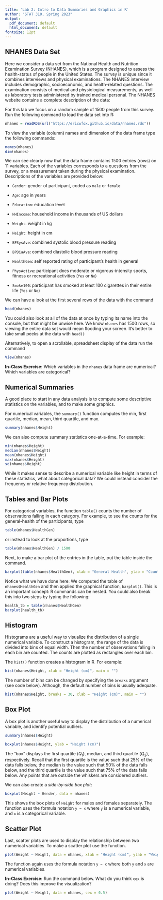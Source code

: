 ```yaml
---
title: 'Lab 2: Intro to Data Summaries and Graphics in R'
author: "STAT 310, Spring 2023"
output:
  pdf_document: default
  html_document: default
fontsize: 12pt
---
```


## NHANES Data Set

Here we consider a data set from the National Health and Nutrition Examination Survey (NHANES), which is a program designed to assess the health-status of people in the United States.  The survey is unique since it combines interviews and physical examinations.  The NHANES interview includes demographic, socioeconomic, and health-related questions.  The examination consists of medical and physiological measurements, as well as laboratory tests administered by trained medical personal.  The NHANES website contains a complete description of the data: \url{https://www.cdc.gov/nchs/nhanes/about_nhanes.htm}

For this lab we focus on a random sample of 1500 people from this survey.  Run the following command to load the data set into R:  

```r
nhanes = readRDS(url("https://ericwfox.github.io/data/nhanes.rds"))
```

To view the variable (column) names and dimension of the \texttt{nhanes} data frame type the following commands:

```r
names(nhanes)
dim(nhanes)
```

We can see clearly now that the data frame contains 1500 entries (rows) on 11 variables.  Each of the variables corresponds to a questions from the survey, or a measurement taken during the physical examination.  Descriptions of the variables are provided below:  

* `Gender`: gender of participant, coded as `male` or `female`

* `Age`: age in years

* `Education`: education level

* `HHIncome`: household income in thousands of US dollars

* `Weight`: weight in kg

* `Height`: height in cm

* `BPSysAve`: combined systolic blood pressure reading

* `BPDiaAve`: combined diastolic blood pressure reading

* `HealthGen`: self reported rating of participant's health in general

* `PhysActive`: participant does moderate or vigorous-intensity sports, fitness or recreational activities (`Yes` or `No`)

* `Smoke100`: participant has smoked at least 100 cigarettes in their entire life (`Yes` or `No`)

We can have a look at the first several rows of the data with the command

```r
head(nhanes)
```

You could also look at all of the data at once by typing its name into the console, but that might be unwise here. We know `nhanes` has 1500 rows, so viewing the entire data set would mean flooding your screen. It’s better to take small peeks at the data with `head()`\

Alternatively, to open a scrollable, spreadsheet display of the data run the command

```r
View(nhanes)
```

\vspace{12pt}
**In-Class Exercise:**  Which variables in the `nhanes` data frame are numerical?  Which variables are categorical?

\newpage

## Numerical Summaries

A good place to start in any data analysis is to compute some descriptive statistics on the variables, and to make some graphics.

For numerical variables, the `summary()` function computes the min, first quartile, median, mean, third quartile, and max.  

```r
summary(nhanes$Height)
```

We can also compute summary statistics one-at-a-time.  For example:
```r
min(nhanes$Height)
median(nhanes$Height)
mean(nhanes$Height)
max(nhanes$Height)
sd(nhanes$Height)
```

While it makes sense to describe a numerical variable like height in terms of these statistics, what about categorical data? We could instead consider the frequency or relative frequency distribution.

\newpage

## Tables and Bar Plots

For categorical variables, the function `table()` counts the number of observations falling in each category. For example, to see the counts for the general-health of the participants, type

```r
table(nhanes$HealthGen)
```

or instead to look at the proportions, type

```r
table(nhanes$HealthGen) / 1500
```

Next, to make a bar plot of the entries in the table, put the table inside the \texttt{barplot()} command.

```r
barplot(table(nhanes$HealthGen), xlab = "General Health", ylab = "Count")
```

Notice what we have done here: We computed the table of `nhanes$HealthGen` and then applied the graphical function, `barplot()`. This is an important 
concept: R commands can be nested. You could also break this into two steps by typing the following:

```r
health_tb = table(nhanes$HealthGen)
barplot(health_tb)
```

<!-- **In-Class Exercise:**  Make a bar plot for the variable `PhysActive`. -->

\newpage

## Histogram

Histograms are a useful way to visualize the distribution of a single numerical variable.  To construct a histogram, the range of the data is divided into bins of equal width.  Then the number of observations falling in each bin are counted.  The counts are plotted as rectangles over each bin.

The `hist()` function creates a histogram in R.  For example: 

```r
hist(nhanes$Height, xlab = "Height (cm)", main = "")
```

The number of bins can be changed by specifying the `breaks` argument (see code below).  Although, the default number of bins is usually adequate.

```r
hist(nhanes$Height, breaks = 30, xlab = "Height (cm)", main = "")
```

## Box Plot

A box plot is another useful way to display the distribution of a numerical variable, and identify potential outliers.

```r
summary(nhanes$Height)
```

```r
boxplot(nhanes$Height, ylab = "Height (cm)")
```

The "box" displays the first quartile ($Q_1$), median, and third quartile ($Q_3$), respectively.  Recall that the first quartile is the value such that 25\% of the data falls below, the median is the value such that 50\% of the data falls below, and the third quartile is the value such that 75\% of the data falls below.  Any points that are outside the whiskers are considered outliers.

\newpage

We can also create a *side-by-side box plot*:
```r
boxplot(Height ~ Gender, data = nhanes)
```

This shows the box plots of `Height` for males and females separately.  The function uses the formula notation `y ~ x` where `y` is a numerical variable, and `x` is a categorical variable.  

\newpage

## Scatter Plot

Last, scatter plots are used to display the relationship between two numerical variables.  To make a scatter plot use the \texttt{plot()} function.

```r
plot(Weight ~ Height, data = nhanes, xlab = "Height (cm)", ylab = "Weight (kg)")
```

The function again uses the formula notation `y ~ x` where both `y` and `x` are numerical variables.

**In-Class Exercise:**  Run the command below.  What do you think `cex` is doing?  Does this improve the visualization?

```r
plot(Weight ~ Height, data = nhanes, cex = 0.5)
```


<!-- Since there are 1500 points displayed, we can also improve the visualization by using `cex` to reduce the point size. -->

<!-- ```{r} -->
<!-- plot(Weight ~ Height, data = nhanes,  -->
<!--      xlab = "Height (cm)", ylab = "Weight (cm)", cex = 0.5) -->
<!-- ``` -->

<!-- Here setting `cex=0.5` reduces the point size by 50\%. -->

